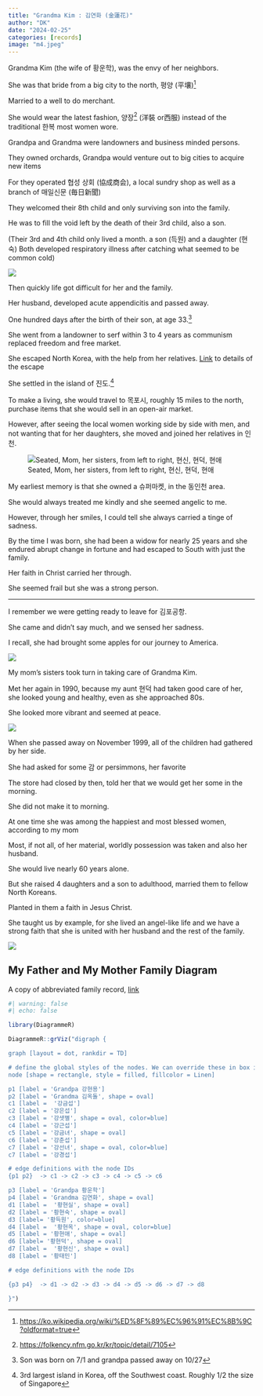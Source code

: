 ```yaml
---
title: "Grandma Kim : 김연화 (金蓮花)"
author: "DK"
date: "2024-02-25"
categories: [records]
image: "m4.jpeg"
---
```


Grandma Kim (the wife of 황운학), was the envy of her neighbors.

She was that bride from a big city to the north, 평양 (平壤)[^1]

[^1]: <https://ko.wikipedia.org/wiki/%ED%8F%89%EC%96%91%EC%8B%9C?oldformat=true>

Married to a well to do merchant.

She would wear the latest fashion, 양장[^2] (洋裝 or西服) instead of the traditional 한복 most women wore.

[^2]: <https://folkency.nfm.go.kr/kr/topic/detail/7105>

Grandpa and Grandma were landowners and business minded persons.

They owned orchards, Grandpa would venture out to big cities to acquire new items

For they operated 협성 상회 (協成商会), a local sundry shop as well as a branch of 매일신문 (毎日新聞)

They welcomed their 8th child and only surviving son into the family.

He was to fill the void left by the death of their 3rd child, also a son.

(Their 3rd and 4th child only lived a month. a son (득원) and a daughter (현숙) Both developed respiratory illness after catching what seemed to be common cold)

![](m4.jpeg)

Then quickly life got difficult for her and the family.

Her husband, developed acute appendicitis and passed away.

One hundred days after the birth of their son, at age 33.[^3]

[^3]: Son was born on 7/1 and grandpa passed away on 10/27

She went from a landowner to serf within 3 to 4 years as communism replaced freedom and free market.

She escaped North Korea, with the help from her relatives. [Link](https://oakhi.github.io/Life-Begins-When/posts/20231212%20Sayings%20of%20My%20Parents/#a-story-of-an-escape-from-north-korea) to details of the escape

She settled in the island of 진도.[^4]

[^4]: 3rd largest island in Korea, off the Southwest coast. Roughly 1/2 the size of Singapore

To make a living, she would travel to 목포시, roughly 15 miles to the north, purchase items that she would sell in an open-air market.

However, after seeing the local women working side by side with men, and not wanting that for her daughters, she moved and joined her relatives in 인천.

![Seated, Mom, her sisters, from left to right, 현신, 현덕, 현애](m5.JPG)

My earliest memory is that she owned a 슈퍼마켓, in the 동인천 area.

She would always treated me kindly and she seemed angelic to me.

However, through her smiles, I could tell she always carried a tinge of sadness.

By the time I was born, she had been a widow for nearly 25 years and she endured abrupt change in fortune and had escaped to South with just the family.

Her faith in Christ carried her through.

She seemed frail but she was a strong person.

------------------------------------------------------------------------

I remember we were getting ready to leave for 김포공항.

She came and didn't say much, and we sensed her sadness.

I recall, she had brought some apples for our journey to America.

![](m2.jpeg)

My mom's sisters took turn in taking care of Grandma Kim.

Met her again in 1990, because my aunt 현덕 had taken good care of her, she looked young and healthy, even as she approached 80s.

She looked more vibrant and seemed at peace.

![](m1.JPG)

When she passed away on November 1999, all of the children had gathered by her side.

She had asked for some 감 or persimmons, her favorite

The store had closed by then, told her that we would get her some in the morning.

She did not make it to morning.

At one time she was among the happiest and most blessed women, according to my mom

Most, if not all, of her material, worldly possession was taken and also her husband.

She would live nearly 60 years alone.

But she raised 4 daughters and a son to adulthood, married them to fellow North Koreans.

Planted in them a faith in Jesus Christ.

She taught us by example, for she lived an angel-like life and we have a strong faith that she is united with her husband and the rest of the family.

![](m3.jpeg)

## My Father and My Mother Family Diagram

A copy of abbreviated family record, [link](https://spencerirvinereed.github.io/Family_History/posts/20240218%20Hwang%20Family%20Intro/)

```r
#| warning: false
#| echo: false

library(DiagrammeR)

DiagrammeR::grViz("digraph {

graph [layout = dot, rankdir = TD]

# define the global styles of the nodes. We can override these in box if we wish
node [shape = rectangle, style = filled, fillcolor = Linen]

p1 [label = 'Grandpa 강현용']
p2 [label = 'Grandma 김옥돌', shape = oval]
c1 [label =  '강금섭']
c2 [label = '강은섭']
c3 [label = '강샛별', shape = oval, color=blue]
c4 [label = '강근섭']
c5 [label = '강금녀', shape = oval]
c6 [label = '강춘섭']
c7 [label = '강선녀', shape = oval, color=blue]
c7 [label = '강경섭']

# edge definitions with the node IDs
{p1 p2}  -> c1 -> c2 -> c3 -> c4 -> c5 -> c6

p3 [label = 'Grandpa 황운학']
p4 [label = 'Grandma 김연화', shape = oval]
d1 [label =  '황현실', shape = oval]
d2 [label = '황현숙', shape = oval]
d3 [label= '황득원', color=blue]
d4 [label =  '황현옥', shape = oval, color=blue]
d5 [label = '황현애', shape = oval]
d6 [label= '황현덕', shape = oval]
d7 [label =  '황현신', shape = oval]
d8 [label = '황태민']

# edge definitions with the node IDs

{p3 p4}  -> d1 -> d2 -> d3 -> d4 -> d5 -> d6 -> d7 -> d8

}")

```
